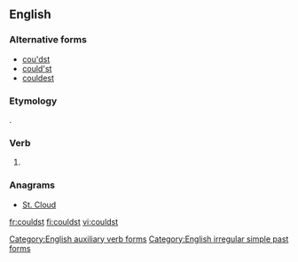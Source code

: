 ==English==

===Alternative forms===
* [[cou'dst]] {{qualifier|obsolete}}
* [[could'st]]
* [[couldest]]

===Etymology===
{{suffix|could|st|lang=en}}.

===Verb===
{{head|en|simple past form|cat2=second-person singular forms}}

# {{context|archaic|lang=en}} {{form of|second-person singular simple past|can|lang=en}}

===Anagrams===
* [[St. Cloud#English|St. Cloud]]

[[Category:English auxiliary verb forms]]
[[Category:English irregular simple past forms]]

[[fr:couldst]]
[[fi:couldst]]
[[vi:couldst]]